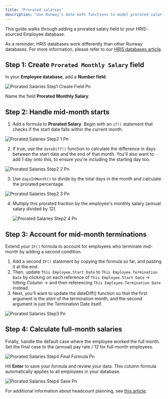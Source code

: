 ```yaml
---
title: "Prorated salaries"
description: "Use Runway’s date math functions to model prorated salaries for employees who start or leave mid-month with precision."
---
```


This guide walks through adding a prorated salary field to your HRIS-sourced Employee database.

As a reminder, HRIS databases work differently than other Runway databases. For more information, please refer to our [HRIS databases article](https://docs.runway.com/concepts/databases/hris-databases#hris-databases).

## Step 1: Create `Prorated Monthly Salary` field

In your **Employee database**, add a **Number field**.

![Prorated Salaries Step1 Create Field Pn](/images/prorated-salaries/prorated-salaries-step1-create-field.png)

Name the field **Prorated Monthly Salary**.

## Step 2: Handle mid-month starts

1. Add a formula to **Prorated Salary**. Begin with an `if()` statement that checks if the start date falls within the current month.

![Prorated Salaries Step2 1 Pn](/images/prorated-salaries/prorated-salaries-step2-1.png)

2. If true, use the `dateDiff()` function to calculate the difference in days between the start date and the end of that month. You'll also want to add 1 day onto this, to ensure you're including the starting day too.

![Prorated Salaries Step2 2 Pn](/images/prorated-salaries/prorated-salaries-step2-2.png)

3. Use `daysInMonth()` to divide by the total days in the month and calculate the prorated percentage.

![Prorated Salaries Step2 3 Pn](/images/prorated-salaries/prorated-salaries-step2-3.png)

4. Multiply this prorated fraction by the employee's monthly salary (annual salary divided by 12).

   ![Prorated Salaries Step2 4 Pn](/images/prorated-salaries/prorated-salaries-step2-4.png)

## Step 3: Account for mid-month terminations

Extend your `IF()` formula to account for employees who terminate mid-month by adding a second condition.

1. Add a second `IF()` statement by copying the formula so far, and pasting it at the end.
2. Then, update `This Employee.Start Date` to `This Employee.Termination Date` by clicking on each reference of `This Employee.Start Date` -\> hitting _Column_ -\> and then referencing `This Employee.Termination Date` instead.
3. Next, you'll want to update the dateDiff() function so that the first argument is the _start_ of the termination month, and the second argument is just the Termination Date itself.

![Prorated Salaries Step3 Pn](/images/prorated-salaries/prorated-salaries-step3.png)

## Step 4: Calculate full-month salaries

Finally, handle the default case where the employee worked the full month. Set the final case to the (annual) pay rate / 12 for full-month employees.

![Prorated Salaries Step4 Final Formula Pn](/images/prorated-salaries-step4-final-formula.png)

Hit **Enter** to save your formula and review your data. This column formula automatically applies to all employees in your database.

![Prorated Salaries Step4 Save Pn](/images/prorated-salaries/prorated-salaries-step4-save.png)

For additional information about headcount planning, see [this article](https://docs.runway.com/guides/modeling/headcount-planning).